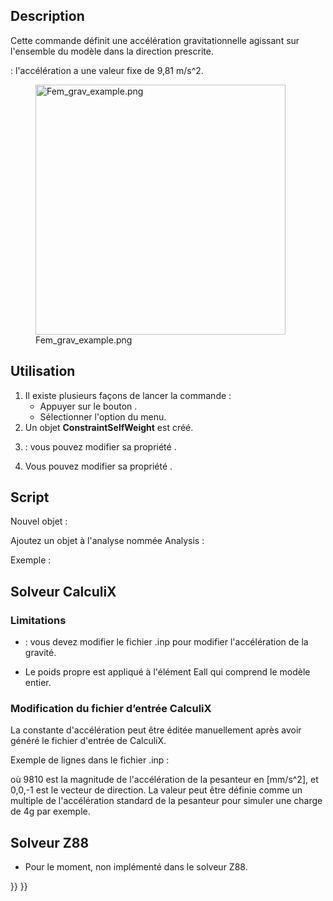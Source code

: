 <languages/>

{{Docnav/fr
|[[FEM_ConstraintCentrif/fr|Charge centrifuge]]
|[[FEM_ConstraintInitialTemperature/fr|Température initiale]]
|[[FEM_Workbench/fr|Atelier FEM]]
|IconL=FEM_ConstraintCentrif.svg
|IconR=FEM_ConstraintInitialTemperature.svg
|IconC=Workbench_FEM.svg
}}

{{GuiCommandContainer
|
{{GuiCommand/fr
|Name=FEM ConstraintSelfWeight
|Name/fr=FEM Charge de gravité
|MenuLocation=Modèle → Conditions limites et charges mécaniques → Charge de gravité
|Workbenches=[[FEM_Workbench/fr|FEM]]
|SeeAlso=[[FEM_tutorial/fr|FEM Tutoriel]]
}}
{{GuiCommandFemInfo/fr
|Solvers=CalculiX, Elmer
}}
}}

==Description==

Cette commande définit une accélération gravitationnelle agissant sur l'ensemble du modèle dans la direction prescrite.

{{VersionMinus/fr|0.21}} : l'accélération a une valeur fixe de 9,81 m/s^2.

[[Image:Fem_grav_example.png|400px]]

{{Caption|Un cantilever avec une masse à son extrémité soumis à une charge gravitationnelle}}

<span id="Usage"></span>
==Utilisation==

# Il existe plusieurs façons de lancer la commande :
#* Appuyer sur le bouton {{Button|[[Image:FEM_ConstraintSelfWeight.svg|16px]] [[FEM_ConstraintSelfWeight/fr|Charge de gravité]]}}.
#* Sélectionner l'option {{MenuCommand|Modèle → Conditions limites et charges mécaniques → [[Image:FEM_ConstraintSelfWeight.svg|16px]] Charge de gravité}} du menu.
# Un objet '''ConstraintSelfWeight''' est créé.
# {{Version/fr|1.0}} : vous pouvez modifier sa propriété {{PropertyData|Gravity Acceleration}}.
# Vous pouvez modifier sa propriété {{PropertyData|Gravity Direction}}.

<span id="Scripting"></span>
==Script==

Nouvel objet :

{{Code|code=
import ObjectsFem
ObjectsFem.makeConstraintSelfWeight(name)
}}

Ajoutez un objet à l'analyse nommée Analysis :

{{Code|code=
App.ActiveDocument.Analysis.Member = App.ActiveDocument.Analysis.Member + [(object)]
}}

Exemple :

{{Code|code=
import ObjectsFem
selfweight_obj = ObjectsFem.makeConstraintSelfWeight("MySelfWeightObject")
App.ActiveDocument.Analysis.Member = App.ActiveDocument.Analysis.Member + [selfweight_obj]
}}

<span id="Solver_CalculiX"></span>
== Solveur CalculiX ==

===Limitations===

*{{VersionMinus/fr|0.21}} : vous devez modifier le fichier .inp pour modifier l'accélération de la gravité.
*Le poids propre est appliqué à l'élément Eall qui comprend le modèle entier.

<span id="Editing_CalculiX_input_file"></span>
=== Modification du fichier d’entrée CalculiX ===

La constante d'accélération peut être éditée manuellement après avoir généré le fichier d'entrée de CalculiX.

Exemple de lignes dans le fichier .inp :

{{Code|code=
*DLOAD
Eall,GRAV,9810,0.0,0.0,-1.0
}}

où 9810 est la magnitude de l'accélération de la pesanteur en [mm/s^2], et 0,0,-1 est le vecteur de direction. La valeur peut être définie comme un multiple de l'accélération standard de la pesanteur pour simuler une charge de 4g par exemple.

<span id="Solver_Z88"></span>
== Solveur Z88 ==

* Pour le moment, non implémenté dans le solveur Z88.


{{Docnav/fr
|[[FEM_ConstraintCentrif/fr|Charge centrifuge]]
|[[FEM_ConstraintInitialTemperature/fr|Température initiale]]
|[[FEM_Workbench/fr|Atelier FEM]]
|IconL=FEM_ConstraintCentrif.svg
|IconR=FEM_ConstraintInitialTemperature.svg
|IconC=Workbench_FEM.svg
}}

{{FEM Tools navi{{#translation:}}}}
{{Userdocnavi{{#translation:}}}}